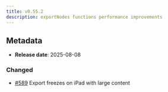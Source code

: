 ```yaml
---
title: v0.55.2
description: exportNodes functions performance improvements
---
```


## Metadata

- **Release date**: 2025-08-08

### Changed

- [#589](https://github.com/InditexTech/weavejs/issues/589) Export freezes on iPad with large content
